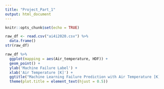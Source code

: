 ```yaml
---
title: "Project_Part_1"
output: html_document
---
```


```r
knitr::opts_chunk$set(echo = TRUE)
```

```r
raw_df <- read.csv("ai4i2020.csv") %>% 
  data.frame()
str(raw_df)
```

```r
raw_df %>% 
  ggplot(mapping = aes(Air_temperature, HDF)) +
  geom_point() +
  ylab('Machine Failure Label') + 
  xlab('Air Temperature [K]') + 
  ggtitle("Machine Learning Failure Prediction with Air Temperature [K]") +
  theme(plot.title = element_text(hjust = 0.5))
```

